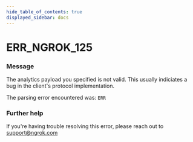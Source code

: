 ```yaml
---
hide_table_of_contents: true
displayed_sidebar: docs
---
```



# ERR_NGROK_125

### Message

The analytics payload you specified is not valid.
This usually indiciates a bug in the client's protocol implementation.

The parsing error encountered was:
`ERR`

### Further help

If you're having trouble resolving this error, please reach out to [support@ngrok.com](mailto:support@ngrok.com?subject=Help%20with%20ERR_NGROK_125)

<ErrorDetails error="err_ngrok_125" />
